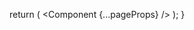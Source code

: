 

  return (
    <FontWrapper>
      <Head>
        <style globals jsx>
          {`
            body {
              font-family: "Inter", sans-serif;
            }
          `}
        </style>
      </Head>
      <Component {...pageProps} />
    </FontWrapper>
  );
}
